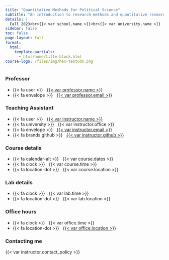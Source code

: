 ```yaml
---
title: "Quantitative Methods for Political Science"
subtitle: "An introduction to research methods and quantitative research in political science."
details: |
  Fall 2023<br>{{< var school.name >}}<br>{{< var university.name >}}
sidebar: false
toc: false
page-layout: full
format: 
  html:
    template-partials: 
      - html/home/title-block.html
course-logo: /files/img/hex-testudo.png
---
```


::: home
::: {.grid .course-details}
::: {.g-col-12 .g-col-sm-6 .g-col-md-4}
### Professor

-   {{< fa user >}}   [{{< var professor.name >}}](%7B%7B%3C%20var%20instructor.url%20%3E%7D%7D)
-   {{< fa envelope >}}   <a href="mailto:{{< var professor.email >}}">{{< var professor.email >}}</a>

### Teaching Assistant

-   {{< fa user >}}   [{{< var instructor.name >}}](%7B%7B%3C%20var%20instructor.url%20%3E%7D%7D)
-   {{< fa university >}}   {{< var instructor.office >}}
-   {{< fa envelope >}}   <a href="mailto:{{< var instructor.email >}}">{{< var instructor.email >}}</a>
-   {{< fa brands github >}}   [{{< var instructor.github >}}](https://github.com/hgoers)
:::

::: {.g-col-12 .g-col-sm-6 .g-col-md-4}
### Course details

-   {{< fa calendar-alt >}}   {{< var course.dates >}}
-   {{< fa clock >}}   {{< var course.time >}}
-   {{< fa location-dot >}}   {{< var course.location >}}

### Lab details

-   {{< fa clock >}}   {{< var lab.time >}}
-   {{< fa location-dot >}}   {{< var lab.location >}}

### Office hours

-   {{< fa clock >}}   {{< var office.time >}}
-   {{< fa location-dot >}}   [{{< var office.location >}}](https://umd.zoom.us/j/94914196966)

:::

::: {.g-col-12 .g-col-md-4 .contact-policy}
### Contacting me

{{< var instructor.contact_policy >}}
:::
:::
:::
